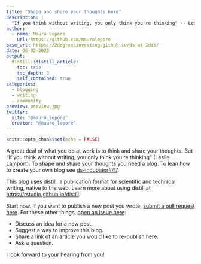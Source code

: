 ```yaml
---
title: "Shape and share your thoughts here"
description: |
  "If you think without writing, you only think you're thinking" -- Leslie Lamport.
author:
  - name: Mauro Lepore
    url: https://github.com/maurolepore
base_url: https://2degreesinvesting.github.io/ds-at-2dii/
date: 06-02-2020
output: 
  distill::distill_article:
    toc: true
    toc_depth: 3
    self_contained: true
categories:
  - blogging
  - writing
  - community
preview: preview.jpg
twitter:
  site: "@mauro_lepore"
  creator: "@mauro_lepore"
---
```


```r
knitr::opts_chunk$set(echo = FALSE)
```

A great deal of what you do at work is to think and share your thoughts. But "If you think without writing, you only think you're thinking" (Leslie Lamport). To shape and share your thoughts you need a blog. To lean how to create your own blog see [ds-incubator#47](https://github.com/2DegreesInvesting/ds-incubator/issues/47).

This blog uses distill, a publication format for scientific and technical writing, native to the web. Learn more about using distill at <https://rstudio.github.io/distill>.

Start now. If you want to publish a new post you wrote, [submit a pull request here](https://github.com/2DegreesInvesting/ds-at-2dii/pulls). For these other things, [open an issue here](https://github.com/2DegreesInvesting/ds-at-2dii/issues):

* Discuss an idea for a new post.
* Suggest a way to improve this blog.
* Share a link of an article you would like to re-publish here.
* Ask a question.

I look forward to your hearing from you!
